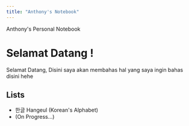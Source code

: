 ```yaml
---
title: "Anthony's Notebook"
---
```


Anthony's Personal Notebook

# Selamat Datang !
Selamat Datang, Disini saya akan membahas hal yang saya ingin bahas disini hehe

## Lists
- 한글 Hangeul (Korean's Alphabet)
- (On Progress...)
